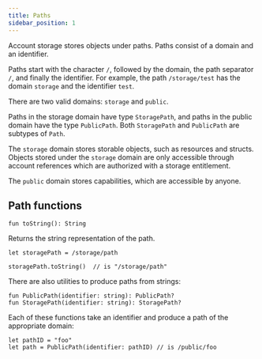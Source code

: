 ```yaml
---
title: Paths
sidebar_position: 1
---
```


Account storage stores objects under paths.
Paths consist of a domain and an identifier.

Paths start with the character `/`, followed by the domain, the path separator `/`,
and finally the identifier.
For example, the path `/storage/test` has the domain `storage` and the identifier `test`.

There are two valid domains: `storage` and `public`.

Paths in the storage domain have type `StoragePath`,
and paths in the public domain have the type `PublicPath`.
Both `StoragePath` and `PublicPath` are subtypes of `Path`.

The `storage` domain stores storable objects, such as resources and structs.
Objects stored under the `storage` domain are only accessible through account references
which are authorized with a storage entitlement.

The `public` domain stores capabilities,
which are accessible by anyone.

## Path functions

```cadence
fun toString(): String
```

Returns the string representation of the path.

```cadence
let storagePath = /storage/path

storagePath.toString()  // is "/storage/path"
```

There are also utilities to produce paths from strings:

```cadence
fun PublicPath(identifier: string): PublicPath?
fun StoragePath(identifier: string): StoragePath?
```

Each of these functions take an identifier and produce a path of the appropriate domain:

```cadence
let pathID = "foo"
let path = PublicPath(identifier: pathID) // is /public/foo
```
